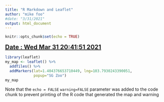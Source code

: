 ```yaml
---
title: "R Markdown and Leaflet"
author: "mike foo"
#date: "3/31/2021"
output: html_document
---
```


```r
knitr::opts_chunk$set(echo = TRUE)
```

<span style="text-decoration:underline;font-style:bold;font-size: 20px">
 **Date : Wed Mar 31 20:41:51 2021**
</span>

```r
library(leaflet)
my_map <- leaflet() %>%
  addTiles() %>%
  addMarkers(lat=1.404376653710449, lng=103.7930243390051, 
             popup="SG Zoo")
my_map

```

Note that the `echo = FALSE` `warning=FALSE` parameter was added to the code chunk to prevent printing of the R code that generated the map and warning
